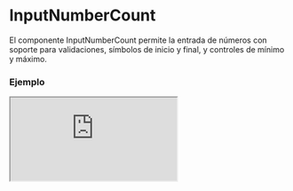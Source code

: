 # InputNumberCount

El componente InputNumberCount permite la entrada de números con soporte para validaciones, símbolos de inicio y final, y controles de mínimo y máximo.


### Ejemplo

<Iframe
  minHeightIframe="30dvh"
  src="https://fenextjs-component-storybook.vercel.app/iframe.html?args=&id=input-inputnumbercount--index&viewMode=story"
/>

### Importación

Para importar el componente InputNumberCount, se puede hacer desde fenextjs

```tsx copy
import { InputNumberCount } from "fenextjs";
```

### Parámetros

| Parámetro          | Tipo                             | Requerido | Default   | Descripcion                                                         |
| ------------------ | -------------------------------- | --------- | --------- | ------------------------------------------------------------------- |
| symbolInit         | string                           | no        | '$'       | El símbolo que se muestra al inicio del valor numérico en el campo. |
| symbolFinal        | string                           | no        | ''        | El símbolo que se muestra al final del valor numérico en el campo.  |
| defaultValue       | number \| ''                     | no        | ''        | El valor predeterminado del input.                                  |
| value              | number \| ''                     | no        | undefined | El valor actual del input.                                          |
| onChange           | (v: number \| '') =\> void       | no        | undefined | Función que se ejecuta cuando el valor del input cambia.            |
| min                | number                           | no        | -Infinity | El valor mínimo permitido para el input.                            |
| max                | number                           | no        | Infinity  | El valor máximo permitido para el input.                            |
| aplyMin            | boolean                          | no        | false     | Si se debe aplicar la restricción mínima.                           |
| aplyMax            | boolean                          | no        | true      | Si se debe aplicar la restricción máxima.                           |
| minError           | string                           | no        | undefined | Mensaje de error cuando el valor es menor que el mínimo permitido.  |
| maxError           | string                           | no        | undefined | Mensaje de error cuando el valor es mayor que el máximo permitido.  |
| validator          | FenextjsValidatorClass\<number\> | no        | undefined | Instancia de FenextjsValidator para validaciones personalizadas.    |
| optionsParseNumber | Intl.NumberFormatOptions         | no        | undefined | Opciones para formatear el número.                                  |

### Storybook

Para ver el storybook del componente lo puede hacer con este [link](https://fenextjs-component-storybook.vercel.app/?path=/story/input-inputnumbercount--index)

### Usos

- InputNumberCount básico

```tsx copy
<InputNumberCount />
```

- InputNumberCount con símbolos personalizados

```tsx copy
<InputNumberCount symbolInit="€" symbolFinal="EUR" />
```

- InputNumberCount con valores mínimo y máximo

```tsx copy
<InputNumberCount min={10} max={100} />
```

- InputNumberCount con validación personalizada

```tsx copy
<InputNumberCount validator={customValidator} />
```
